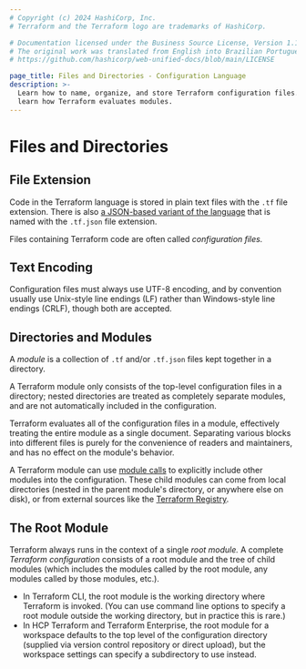```yaml
---
# Copyright (c) 2024 HashiCorp, Inc.
# Terraform and the Terraform logo are trademarks of HashiCorp.

# Documentation licensed under the Business Source License, Version 1.1.
# The original work was translated from English into Brazilian Portuguese.
# https://github.com/hashicorp/web-unified-docs/blob/main/LICENSE

page_title: Files and Directories - Configuration Language
description: >-
  Learn how to name, organize, and store Terraform configuration files. Also
  learn how Terraform evaluates modules.
---
```


# Files and Directories

## File Extension

Code in the Terraform language is stored in plain text files with the `.tf` file
extension. There is also
[a JSON-based variant of the language](/terraform/language/syntax/json) that is named with
the `.tf.json` file extension.

Files containing Terraform code are often called _configuration files._

## Text Encoding

Configuration files must always use UTF-8 encoding, and by convention
usually use Unix-style line endings (LF) rather than Windows-style
line endings (CRLF), though both are accepted.

## Directories and Modules

A _module_ is a collection of `.tf` and/or `.tf.json` files kept together in a
directory.

A Terraform module only consists of the top-level configuration files in a
directory; nested directories are treated as completely separate modules, and
are not automatically included in the configuration.

Terraform evaluates all of the configuration files in a module, effectively
treating the entire module as a single document. Separating various blocks into
different files is purely for the convenience of readers and maintainers, and
has no effect on the module's behavior.

A Terraform module can use [module calls](/terraform/language/modules) to
explicitly include other modules into the configuration. These child modules can
come from local directories (nested in the parent module's directory, or
anywhere else on disk), or from external sources like the
[Terraform Registry](https://registry.terraform.io).

## The Root Module

Terraform always runs in the context of a single _root module._ A complete
_Terraform configuration_ consists of a root module and the tree of child
modules (which includes the modules called by the root module, any modules
called by those modules, etc.).

- In Terraform CLI, the root module is the working directory where Terraform is
  invoked. (You can use command line options to specify a root module outside
  the working directory, but in practice this is rare.)
- In HCP Terraform and Terraform Enterprise, the root module for a workspace
  defaults to the top level of the configuration directory (supplied via version
  control repository or direct upload), but the workspace settings can specify a
  subdirectory to use instead.

